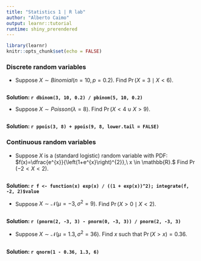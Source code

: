 ```yaml
---
title: "Statistics 1 | R lab"
author: "Alberto Caimo"
output: learnr::tutorial
runtime: shiny_prerendered
---
```


```r
library(learnr)
knitr::opts_chunk$set(echo = FALSE)
```


### Discrete random variables

+ Suppose $X \sim Binomial(n = 10, p = 0.2).$ Find $\Pr(X = 3 \mid X < 6).$
```r

```
**Solution: `r dbinom(3, 10, 0.2) / pbinom(5, 10, 0.2)`**

+ Suppose $X \sim Poisson(\lambda = 8).$ Find $\Pr(X < 4 \cup X > 9).$
```r

```
**Solution: `r ppois(3, 8) + ppois(9, 8, lower.tail = FALSE)`**

### Continuous random variables

+ Suppose $X$ is a (standard logistic) random variable with PDF: $f(x)=\dfrac{e^{x}}{\left(1+e^{x}\right)^{2}},\ x \in \mathbb{R}.$ Find $\Pr(-2 < X < 2).$
```r

```
**Solution: `r f <- function(x) exp(x) / ((1 + exp(x))^2); integrate(f, -2, 2)$value`**

+ Suppose $X \sim \mathcal{N}(\mu = -3, \sigma^2 = 9).$ Find $\Pr(X > 0 \mid X < 2).$
```r

```
**Solution: `r (pnorm(2, -3, 3) - pnorm(0, -3, 3)) / pnorm(2, -3, 3)`**

+ Suppose $X \sim \mathcal{N}(\mu = 1.3, \sigma^2 = 36).$ Find $x$ such that $\Pr(X > x) = 0.36.$
```r

```
**Solution: `r qnorm(1 - 0.36, 1.3, 6)`**

